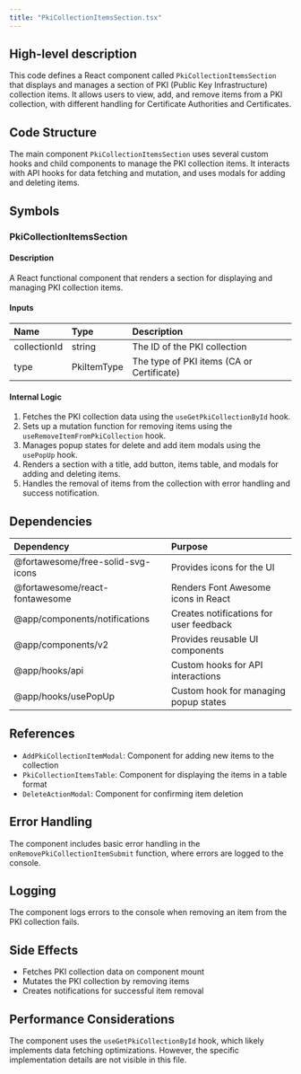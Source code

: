 ```yaml
---
title: "PkiCollectionItemsSection.tsx"
---
```


## High-level description
This code defines a React component called `PkiCollectionItemsSection` that displays and manages a section of PKI (Public Key Infrastructure) collection items. It allows users to view, add, and remove items from a PKI collection, with different handling for Certificate Authorities and Certificates.

## Code Structure
The main component `PkiCollectionItemsSection` uses several custom hooks and child components to manage the PKI collection items. It interacts with API hooks for data fetching and mutation, and uses modals for adding and deleting items.

## Symbols

### PkiCollectionItemsSection
#### Description
A React functional component that renders a section for displaying and managing PKI collection items.

#### Inputs
| Name | Type | Description |
|:-----|:-----|:------------|
| collectionId | string | The ID of the PKI collection |
| type | PkiItemType | The type of PKI items (CA or Certificate) |

#### Internal Logic
1. Fetches the PKI collection data using the `useGetPkiCollectionById` hook.
2. Sets up a mutation function for removing items using the `useRemoveItemFromPkiCollection` hook.
3. Manages popup states for delete and add item modals using the `usePopUp` hook.
4. Renders a section with a title, add button, items table, and modals for adding and deleting items.
5. Handles the removal of items from the collection with error handling and success notification.

## Dependencies
| Dependency | Purpose |
|:-----------|:--------|
| @fortawesome/free-solid-svg-icons | Provides icons for the UI |
| @fortawesome/react-fontawesome | Renders Font Awesome icons in React |
| @app/components/notifications | Creates notifications for user feedback |
| @app/components/v2 | Provides reusable UI components |
| @app/hooks/api | Custom hooks for API interactions |
| @app/hooks/usePopUp | Custom hook for managing popup states |

## References
- `AddPkiCollectionItemModal`: Component for adding new items to the collection
- `PkiCollectionItemsTable`: Component for displaying the items in a table format
- `DeleteActionModal`: Component for confirming item deletion

## Error Handling
The component includes basic error handling in the `onRemovePkiCollectionItemSubmit` function, where errors are logged to the console.

## Logging
The component logs errors to the console when removing an item from the PKI collection fails.

## Side Effects
- Fetches PKI collection data on component mount
- Mutates the PKI collection by removing items
- Creates notifications for successful item removal

## Performance Considerations
The component uses the `useGetPkiCollectionById` hook, which likely implements data fetching optimizations. However, the specific implementation details are not visible in this file.